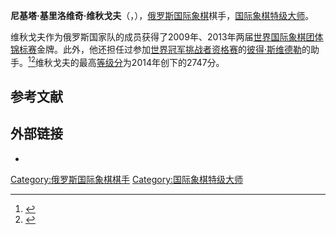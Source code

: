 {{Infobox chess player
|name = 尼基塔·维秋戈夫
|image = Nikita Vitiugov 2013.JPG
|caption = 摄于2013年
|birthname = Nikita Kirillovich Vitiugov
|country = {{RUS}}
|birth_date = {{Birth date and age|1987|2|4}}
|birth_place = [[苏联|苏联]][[列宁格勒|列宁格勒]]
|title = [[国际象棋特级大师|特级大师]]
|rating = 
|peakrating = 2747（2014年3月）
|FideID = 4152956
}}
'''尼基塔·基里洛维奇·维秋戈夫'''（{{lang-ru|Никита Кириллович Витюгов}}，{{bd|1987年|2月4日}}），[[俄罗斯|俄罗斯]][[国际象棋|国际象棋]]棋手，[[国际象棋特级大师|国际象棋特级大师]]。

维秋戈夫作为俄罗斯国家队的成员获得了2009年、2013年两届[[世界国际象棋团体锦标赛|世界国际象棋团体锦标赛]]金牌。此外，他还担任过参加[[世界冠军挑战者资格赛|世界冠军挑战者资格赛]]的[[彼得·斯维德勒|彼得·斯维德勒]]的助手。<ref>{{cite web|url=http://www.chessdom.com/chess-candidates-2013-start-in-london/|title=Chess Candidates 2013 start in London Chessdom|publisher=Chessdom|date=2013-03-14|accessdate=2015-08-12|archive-date=2015-09-05|archive-url=https://web.archive.org/web/20150905234445/http://www.chessdom.com/chess-candidates-2013-start-in-london/|dead-url=no}}</ref><ref>{{cite web|url=https://chess24.com/en/read/news/candidates-rd-14-sergey-snatches-second|title=Candidates, Rd 14: Sergey snatches second|last=McGourty|first=Colin|date=2014-03-30|publisher=chess24|accessdate=2015-08-12|archive-date=2015-09-26|archive-url=https://web.archive.org/web/20150926120857/https://chess24.com/en/read/news/candidates-rd-14-sergey-snatches-second|dead-url=no}}</ref>维秋戈夫的最高[[等级分|等级分]]为2014年创下的2747分。

== 参考文献 ==
{{reflist}}

== 外部链接 ==
* {{chessgames player|id=54643}}

{{chess-bio-stub}}
[[Category:俄罗斯国际象棋棋手|Category:俄罗斯国际象棋棋手]]
[[Category:国际象棋特级大师|Category:国际象棋特级大师]]